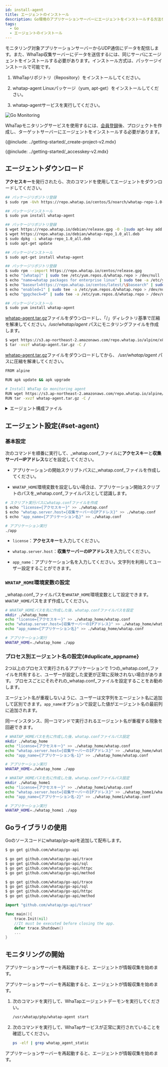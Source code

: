 ```yaml
---
id: install-agent
title: エージェントのインストール
description: Go環境のアプリケーションサーバーにエージェントをインストールする方法を提供します。
tags:
  - Go
  - エージェントのインストール
---
```



モニタリング対象アプリケーションサーバーからUDP通信にデータを配信します。また、WhaTap収集サーバーにデータを送信するには、同じサーバにエージェントをインストールする必要があります。インストール方式は、パッケージインストールで可能です。

1.  WhaTapリポジトリ（Repository）をインストールしてください。

2.  whatap-agent Linuxパッケージ（yum, apt-get）をインストールしてください。

3.  whatap-agentサービスを実行してください。

![Go Monitoring](https://img.whatap.io/media/images/golang_system.png)

WhaTapモニタリングサービスを使用するには、[会員登録](https://www.whatap.io/ko/signup/)後、プロジェクトを作成し、ターゲットサーバーにエージェントをインストールする必要があります。

{@include: ../getting-started/_create-project-v2.mdx}   

{@include: ../getting-started/_accesskey-v2.mdx} 

## エージェントダウンロード

**アクセスキー**を発行されたら、次のコマンドを使用してエージェントをダウンロードしてください。

<Tabs groupId="golang">
<TabItem value="redhat-centos" label="Red Hat/CentOS">

```bash title='SH'
## パッケージリポジトリ登録
$ sudo rpm -Uvh https://repo.whatap.io/centos/5/noarch/whatap-repo-1.0-1.noarch.rpm

## パッケージインストール
$ sudo yum install whatap-agent
```

</TabItem>
<TabItem value="debian-ubuntu" label="Debian/Ubuntu">

```bash title='SH'
## パッケージリポジトリ登録
$ wget https://repo.whatap.io/debian/release.gpg -O -|sudo apt-key add -
$ wget https://repo.whatap.io/debian/whatap-repo_1.0_all.deb
$ sudo dpkg -i whatap-repo_1.0_all.deb
$ sudo apt-get update

## パッケージインストール
$ sudo apt-get install whatap-agent
```

</TabItem>
<TabItem value="amazonlinux" label="Amazon Linux">

```bash title='SH'
## パッケージリポジトリ登録
$ sudo rpm --import https://repo.whatap.io/centos/release.gpg
$ echo "[whatap]" | sudo tee /etc/yum.repos.d/whatap.repo > /dev/null
$ echo "name=whatap packages for enterprise linux" | sudo tee -a /etc/yum.repos.d/whatap.repo > /dev/null
$ echo "baseurl=https://repo.whatap.io/centos/latest/\$basearch" | sudo tee -a /etc/yum.repos.d/whatap.repo > /dev/null
$ echo "enabled=1" | sudo tee -a /etc/yum.repos.d/whatap.repo > /dev/null
$ echo "gpgcheck=0" | sudo tee -a /etc/yum.repos.d/whatap.repo > /dev/null

## パッケージインストール
$ sudo yum install whatap-agent
```

</TabItem>
<TabItem value="alpinelinux" label="Alpine Linux">

[whatap-agent.tar.gz](https://s3.ap-northeast-2.amazonaws.com/repo.whatap.io/alpine/x86_64/whatap-agent.tar.gz)ファイルをダウンロードし、「/」ディレクトリ基準で圧縮を解凍してください。_/usr/whatap/agent_ パスにモニタリングファイルを作成します。

```bash title='SH'
$ wget https://s3.ap-northeast-2.amazonaws.com/repo.whatap.io/alpine/x86_64/whatap-agent.tar.gz
$ tar -xvzf whatap-agent.tar.gz -C /
```

</TabItem>
<TabItem value="al-docker" label="Alpine Linux Docker">

[whatap-agent.tar.gz](https://s3.ap-northeast-2.amazonaws.com/repo.whatap.io/alpine/x86_64/whatap-agent.tar.gz)ファイルをダウンロードしてから、 _/usr/whatap/agent_ パスに圧縮を解凍してください。

```bash title='SH'
FROM alpine

RUN apk update && apk upgrade

# Install WhaTap Go monitoring agent
RUN wget https://s3.ap-northeast-2.amazonaws.com/repo.whatap.io/alpine/x86_64/whatap-agent.tar.gz
RUN tar -xvzf whatap-agent.tar.gz -C /
```

</TabItem>
</Tabs>

<details>
<summary>エージェント構成ファイル</summary>

モニタリング情報を収集するトレーサー、収集した情報をサーバーに転送するエージェント、トレーサーとエージェントをサーバーへ動的に適用するインストールスクリプト ファイルで構成されます。

-   _whatap-agent_：エージェント、トレーサーからUDPとして転送した情報を収集サーバーに転送するプログラムです。

-   _/etc/init.d/whatap-agent_：サービスのスクリプトファイルです。

-   _whatap_agent_：サービスの実行ファイルです。

-   _whatap.conf_：設定情報および収集サーバーのIP、アクセスキーを入力するファイルです。

-   _whatap-boot-`yyyymmdd`.log_：エージェントログファイルです。(パス：_/usr/whata/agent/log_)

</details>

## エージェント設定{#set-agent}

### 基本設定

次のコマンドを順番に実行して、_whatap.conf_ファイルに**アクセスキー**と**収集サーバーIPアドレス**などを設定してください。

-   アプリケーションの開始スクリプトパスに_whatap.conf_ファイルを作成してください。 

-   `WHATAP_HOME`環境変数を設定しない場合は、アプリケーション開始スクリプトのパスを_whatap.conf_ファイルパスとして認識します。

```bash title='SH'
# スクリプト実行パスにwhatap.confファイルを作成
$ echo "license={アクセスキー}" >> ./whatap.conf
$ echo "whatap.server.host={収集サーバーのIPアドレス}" >> ./whatap.conf
$ echo "app_name={アプリケーション名}" >> ./whatap.conf

# アプリケーション実行
./app
```

-   `license`：**アクセスキー**を入力してください。

-   `whatap.server.host`：**収集サーバーのIPアドレス**を入力してください。

-   `app_name`：アプリケーション名を入力してください。文字列を利用してユーザー設定することができます。

### `WHATAP_HOME`環境変数の設定

_whatap.conf_ファイルパスを`WHATAP_HOME`環境変数として設定できます。`WHATAP_HOME`パスをまず作成してください。

```bash
# WHATAP_HOMEパスを先に作成した後、whatap.confファイルパスを設定
mkdir ./whatap_home
echo "license={アクセスキー}" >> ./whatap_home/whatap.conf
echo "whatap.server.host={収集サーバーのIPアドレス}" >> ./whatap_home/whatap.conf
echo "app_name={アプリケーション名}" >> ./whatap_home/whatap.conf

# アプリケーション実行
WHATAP_HOME=./whatap_home ./app
```

### プロセス別エージェント名の設定{#duplicate_appname}

2つ以上のプロセスで実行されるアプリケーションで 1つの_whatap.conf_ファイルを共有すると、ユーザーが設定した変更が正常に反映されない場合があります。 プロセスごとにそれぞれの_whatap.conf_ファイルを設定することをお勧めします。

エージェント名が重複しないように、ユーザーは文字列をエージェント名に追加して区別できます。`app_name`オプションで設定した値がエージェント名の最前列に追加されます。

同一インスタンス、同一コマンドで実行されるエージェント名が重複する現象を回避できます。 

```bash
# WHATAP_HOMEパスを先に作成した後、whatap.confファイルパス設定
mkdir ./whatap_home
echo "license={アクセスキー}" >> ./whatap_home/whatap.conf
echo "whatap.server.host={収集サーバーのIPアドレス}" >> ./whatap_home/whatap.conf
echo "app_name={アプリケーション名-1}" >> ./whatap_home/whatap.conf

# アプリケーション実行
WHATAP_HOME=./whatap_home ./app 

# WHATAP_HOMEパスを先に作成した後、whatap.confファイルパス設定
mkdir ./whatap_home1
echo "license={アクセスキー}" >> ./whatap_home1/whatap.conf
echo "whatap.server.host={収集サーバーのIPアドレス}" >> ./whatap_home1/whatap.conf
echo "app_name={アプリケーション名-2}" >> ./whatap_home1/whatap.conf

# アプリケーション実行
WHATAP_HOME=./whatap_home1 ./app

```

## Goライブラリの使用

Goのソースコードにwhatap/go-apiを追加して配布します。

<Tabs groupId="golang">
<TabItem value="redhat-centos" label="Red Hat/CentOS">

```bash
$ go get github.com/whatap/go-api
```

</TabItem>
<TabItem value="debian-ubuntu" label="Debian/Ubuntu">

```bash
$ go get github.com/whatap/go-api/trace
$ go get github.com/whatap/go-api/sql
$ go get github.com/whatap/go-api/httpc
$ go get github.com/whatap/go-api/method
```

</TabItem>
<TabItem value="amazonlinux" label="Amazon Linux">

```bash
$ go get github.com/whatap/go-api/trace
$ go get github.com/whatap/go-api/sql
$ go get github.com/whatap/go-api/httpc
$ go get github.com/whatap/go-api/method
```

</TabItem>
</Tabs>

```go title='GO'
import "github.com/whatap/go-api/trace"

func main(){
    trace.Init(nil)
    //It must be executed before closing the app.
    defer trace.Shutdown()
    ...
}
```

## モニタリングの開始

<Tabs groupId="golang">
<TabItem value="redhat-centos" label="Red Hat/CentOS">

アプリケーションサーバーを再起動すると、エージェントが情報収集を始めます。

</TabItem>
<TabItem value="debian-ubuntu" label="Debian/Ubuntu">

アプリケーションサーバーを再起動すると、エージェントが情報収集を始めます。

</TabItem>
<TabItem value="amazonlinux" label="Amazon Linux">

1.  次のコマンドを実行して、WhaTapエージェントデーモンを実行してください。

    ```bash
    /usr/whatap/php/whatap-agent start
    ```

2.  次のコマンドを実行して、WhaTapサービスが正常に実行されていることを確認してください。

    ```bash
    ps -elf | grep whatap_agent_static
    ```

アプリケーションサーバーを再起動すると、エージェントが情報収集を始めます。

</TabItem>
</Tabs>
